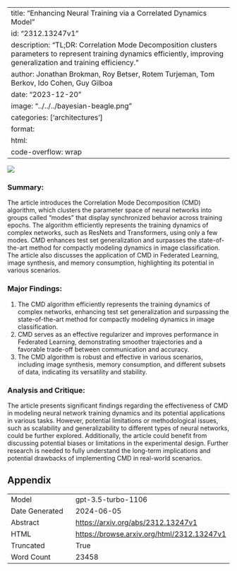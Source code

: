 
---
title: "Enhancing Neural Training via a Correlated Dynamics Model"
id: "2312.13247v1"
description: "TL;DR: Correlation Mode Decomposition clusters parameters to represent training dynamics efficiently, improving generalization and training efficiency."
author: Jonathan Brokman, Roy Betser, Rotem Turjeman, Tom Berkov, Ido Cohen, Guy Gilboa
date: "2023-12-20"
image: "../../../bayesian-beagle.png"
categories: ['architectures']
format:
  html:
    code-overflow: wrap
---

![](../../../bayesian-beagle.png)

### Summary:

The article introduces the Correlation Mode Decomposition (CMD) algorithm, which clusters the parameter space of neural networks into groups called "modes" that display synchronized behavior across training epochs. The algorithm efficiently represents the training dynamics of complex networks, such as ResNets and Transformers, using only a few modes. CMD enhances test set generalization and surpasses the state-of-the-art method for compactly modeling dynamics in image classification. The article also discusses the application of CMD in Federated Learning, image synthesis, and memory consumption, highlighting its potential in various scenarios.

### Major Findings:
1. The CMD algorithm efficiently represents the training dynamics of complex networks, enhancing test set generalization and surpassing the state-of-the-art method for compactly modeling dynamics in image classification.
2. CMD serves as an effective regularizer and improves performance in Federated Learning, demonstrating smoother trajectories and a favorable trade-off between communication and accuracy.
3. The CMD algorithm is robust and effective in various scenarios, including image synthesis, memory consumption, and different subsets of data, indicating its versatility and stability.

### Analysis and Critique:
The article presents significant findings regarding the effectiveness of CMD in modeling neural network training dynamics and its potential applications in various tasks. However, potential limitations or methodological issues, such as scalability and generalizability to different types of neural networks, could be further explored. Additionally, the article could benefit from discussing potential biases or limitations in the experimental design. Further research is needed to fully understand the long-term implications and potential drawbacks of implementing CMD in real-world scenarios.

## Appendix

|          |          |
|----------|----------|
| Model     | gpt-3.5-turbo-1106       |
| Date Generated     | 2024-06-05       |
| Abstract | [https://arxiv.org/abs/2312.13247v1](https://arxiv.org/abs/2312.13247v1)        |
| HTML     | [https://browse.arxiv.org/html/2312.13247v1](https://browse.arxiv.org/html/2312.13247v1)       |
| Truncated       | True       |
| Word Count       | 23458       |